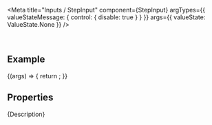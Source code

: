 
<Meta
  title="Inputs / StepInput"
  component={StepInput}
  argTypes={{
    valueStateMessage: { control: { disable: true } }
  }}
  args={{
    valueState: ValueState.None
  }}
/>

<DocsHeader since="0.15.0" />

<br />

## Example

<Canvas>
  <Story name="Default">
    {(args) => {
      return <StepInput {...args} />;
    }}
  </Story>
</Canvas>

## Properties

<ArgsTableWithNote story="Default" />

<Markdown>{Description}</Markdown>

<Footer />
